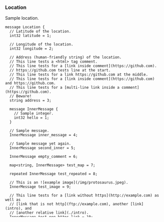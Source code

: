 <Definition>

<DefinitionHeader name="message">

### Location

</DefinitionHeader>

Sample location.

```protosaurus--location.v1.Location
message Location {
  // Latitude of the location.
  int32 latitude = 1;

  // Longitude of the location.
  int32 longitude = 2;

  // Address (human-friendly string) of the location.
  // This line tests a <html> tag comment.
  // This line tests for a [link inside comment](https://github.com).
  // https://github.com tests line at the start.
  // This line tests for a link https://github.com at the middle.
  // This line tests for a [link inside comment](https://github.com) and https://github.com.
  // This line tests for a [multi-line link inside a comment](https://github.com).
  // Beware!
  string address = 3;

  message InnerMessage {
    // Sample integer.
    int32 hello = 1;
  }

  // Sample message.
  InnerMessage inner_message = 4;

  // Sample message yet again.
  InnerMessage second_inner = 5;

  InnerMessage empty_comment = 6;

  map<string, InnerMessage> test_map = 7;

  repeated InnerMessage test_repeated = 8;

  // This is an ![example image](/img/protosaurus.jpeg).
  InnerMessage test_image = 9;

  // This line tests for a [link without https](http://example.com) as well as
  // [link that is not http](ftp://example.com), another [link](intro), and
  // [another relative link](./intro).
  InnerMessage test_non_https_link = 10;
}
```

</Definition>
